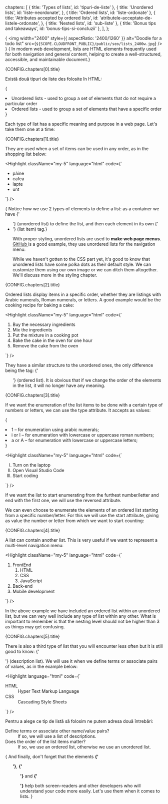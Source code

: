   chapters: [
    { title: 'Types of lists', id: 'tipuri-de-liste' },
    {
      title: 'Unordered lists',
      id: 'liste-neordonate',
    },
    { title: 'Ordered lists', id: 'liste-ordonate' },
    {
      title: 'Attributes accepted by ordered lists',
      id: 'atributele-acceptate-de-listele-ordonate',
    },
    { title: 'Nested lists', id: 'sub-liste' },
    { title: 'Bonus tips and takeaways', id: 'bonus-tips-si-concluzii' },
  ],
};

{<LessonCover>
  <img
    width="2400"
    style={{ aspectRatio: '2400/1260' }}
    alt="Doodle for a todo list"
    src={`${SCOPE.CLOUDFRONT_PUBLIC}/public/seo/lists_2400w.jpg`}
  />
</LessonCover>}
{<LessonFirstSentence> In modern web development, lists are HTML elements frequently used for both navigation and general content, helping to create a well-structured, accessible, and maintainable document.</LessonFirstSentence>}
<section>
  <LessonHeading as="h3" id={CONFIG.chapters[0].id}>
    {CONFIG.chapters[0].title}
  </LessonHeading>
  
  Există două tipuri de liste des folosite în HTML:
  
  {<List variant="bullets">
    <li className="mb-4"> <FormattedText as="strong">Unordered lists</FormattedText> - used to group a set of elements that do not require a particular order
    </li>
    <li> <FormattedText as="strong">Ordered lists</FormattedText> - used to group a set of elements that have a specific order
    </li>
</List>}

  Each type of list has a specific meaning and purpose in a web page. Let's take them one at a time:
</section>
<section>
  <LessonHeading as="h3" id={CONFIG.chapters[1].id}>
    {CONFIG.chapters[1].title}
  </LessonHeading>

  They are used when a set of items can be used in any order, as in the shopping list below:

  <Highlight className="my-5" language="html" code={`<ul>
  <li> pâine </li>
  <li> cafea </li>
  <li> lapte </li>
  <li> unt </li>
</ul>
`} />
  <LessonFigure
    withBorder
    src="https://d3tycb976jpudc.cloudfront.net/demo-assets/liste-neordonate.png"
    alt="Unordered lists"
    demo="/demo/html/liste-neordonate"
  />

  {<LessonTip> Notice how we use 2 types of elements to define a list: as a container we have <FormattedText as="strong">{'<ul>'}</FormattedText> (unordered list) to define the list, and then each element in its own <FormattedText as="strong">{'<li>'}</FormattedText> (list item) tag.</LessonTip>}

  With proper styling, unordered lists are used to <strong> make web page menus</strong>. <a href="https://github.com" target="_blank" rel="noreferrer"> GitHub </a> is a good example, they use unordered lists for the navigation menu:

  <LessonFigure
    withBorder
    src="https://d3tycb976jpudc.cloudfront.net/demo-assets/github_unordered-list.jpeg"
    alt="GitHub uses an unordered list in the navigation menu" 
  />

  <LessonTip> While we haven't gotten to the CSS part yet, it's good to know that unordered lists have some polka dots as their default style. We can customize them using our own image or we can ditch them altogether. We'll discuss more in the styling chapter.</LessonTip>
</section>
<section>
  <LessonHeading as="h3" id={CONFIG.chapters[2].id}>
    {CONFIG.chapters[2].title}
  </LessonHeading>

  Ordered lists display items in a specific order, whether they are listings with Arabic numerals, Roman numerals, or letters. A good example would be the cooking recipe for baking a cake:

 <Highlight className="my-5" language="html" code={`<ol>
    <li> Buy the necessary ingredients </li>
    <li> Mix the ingredients </li>
    <li> Put the mixture in a cooking pot </li>
    <li> Bake the cake in the oven for one hour </li>
    <li> Remove the cake from the oven </li>
</ol>     
`} />

  They have a similar structure to the unordered ones, the only difference being the tag: <FormattedText as="strong">{'<ol>'}</FormattedText> (ordered list). It is obvious that if we change the order of the elements in the list, it will no longer have any meaning.

  <LessonFigure withBorder src="https://d3tycb976jpudc.cloudfront.net/demo-assets/liste-ordonate.png" alt="Ordered list" demo="/demo/html/liste-ordonate" />
</section>
<section>
  <LessonHeading as="h3" id={CONFIG.chapters[3].id}>
    {CONFIG.chapters[3].title}
  </LessonHeading>

  If we want the enumeration of the list items to be done with a certain type of numbers or letters, we can use the <FormattedText as="strong">type</FormattedText> attribute. It accepts as values:

  {<List variant="bullets">
    <li className="mb-4"> <FormattedText as="strong">1</FormattedText> – for enumeration using arabic numerals;
    </li>
    <li className="mb-4"> <FormattedText as="strong">i</FormattedText> or <FormattedText as="strong">I</FormattedText> – for enumeration with lowercase or uppercase roman numbers;
    </li>
    <li className="mb-4"> <FormattedText as="strong">a</FormattedText> or <FormattedText as="strong">A</FormattedText> – for enumeration with lowercase or uppercase letters;
    </li>
  </List>}

  <Highlight className="my-5" language="html" code={`<ol type="I">
  <li> Turn on the laptop </li>
  <li> Open Visual Studio Code </li>
  <li> Start coding </li>
</ol>
`} />

  <LessonFigure
    withBorder
    src="https://d3tycb976jpudc.cloudfront.net/demo-assets/atributul-type-pentru-liste-ordonate.png"
    alt="'type' attribute for ordered lists"
    demo="/demo/html/atributul-type-pentru-liste-ordonate"
  />

  If we want the list to start enumerating from the furthest number/letter and end with the first one, we will use the <FormattedText as="strong">reversed</FormattedText> attribute.

  <LessonFigure
    withBorder
    src="https://d3tycb976jpudc.cloudfront.net/demo-assets/atributul-reversed-pentru-liste-ordonate.png"
    alt="Atributul 'reversed' pentru liste ordonate"
    demo="/demo/html/atributul-reversed-pentru-liste-ordonate"
  />

  We can even choose to enumerate the elements of an ordered list starting from a specific number/letter. For this we will use the <FormattedText as="strong">start</FormattedText> attribute, giving as value the number or letter from which we want to start counting:

  <LessonFigure
    withBorder
    src="https://d3tycb976jpudc.cloudfront.net/demo-assets/atributul-start-pentru-liste-ordonate.png"
    alt="'start' attribute for ordered lists"
    demo="/demo/html/atributul-start-pentru-liste-ordonate"
  />
</section>

<section>
  <LessonHeading as="h3" id={CONFIG.chapters[4].id}>
    {CONFIG.chapters[4].title}
  </LessonHeading>

  A list can contain another list. This is very useful if we want to represent a multi-level navigation menu:

  <Highlight className="my-5" language="html" code={`<ol>
  <li> 
    FrontEnd
    <ol>
      <li> HTML </li>
      <li> CSS </li>
      <li> JavaScript </li>
    </ol>
  </li>
  <li> Back-end </li>
  <li> Mobile development </li>
</ol>
`} />

  <LessonFigure
    withBorder
    src="https://d3tycb976jpudc.cloudfront.net/demo-assets/sub-liste.png"
    alt="Nested lists"
    demo="/demo/html/sub-liste"
  />

  In the above example we have included an ordered list within an unordered list, but we can very well include any type of list within any other. What is important to remember is that the nesting level should not be higher than 3 as things may get confusing.
</section>
<section>
  <LessonHeading as="h3" id={CONFIG.chapters[5].id}>
    {CONFIG.chapters[5].title}
  </LessonHeading>

  There is also a third type of list that you will encounter less often but it is still good to know: <FormattedText as="strong">{'<dl>'}</FormattedText> (description list). We will use it when we define terms or associate pairs of values, as in the example below:

  <Highlight language="html" code={`<dl>
  <dt> HTML </dt>
  <dd> Hyper Text Markup Language </dd>

  <dt> CSS </dt>
  <dd> Cascading Style Sheets </dd>
</dl>`} />

  <LessonFigure
    withBorder
    src="https://d3tycb976jpudc.cloudfront.net/demo-assets/liste-de-descrieri.png"
    alt="Description lists"
    demo="/demo/html/liste-de-descrieri"
  />

<div className="dots" />
  Pentru a alege ce tip de listă să folosim ne putem adresa două întrebări:
  <dl>
    <dt className="text-bold">Define terms or associate other name/value pairs? </dt>
    <dd className="mb-4"> If so, we will use a list of descriptions. </dd>
    <dt className="text-bold"> Does the order of the list items matter? </dt>
    <dd> If so, we use an ordered list, otherwise we use an unordered list. </dd>
  </dl>

  {<LessonTip icon={SCOPE.icons.faThumbsUp}> And finally, don't forget that the elements <strong>{'<ul>'}</strong>, <strong>{'<ol>'}</strong> and <strong>{'<dl>'}</strong> help both screen-readers and other developers who will understand your code more easily. Let's use them when it comes to lists. </LessonTip>}
</section>

<div className="dots" />
